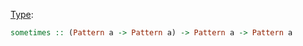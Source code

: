 [[Type signature|Type]]: <syntaxhighlight lang="haskell" inline>sometimes :: (Pattern a -> Pattern a) -> Pattern a -> Pattern a</syntaxhighlight>